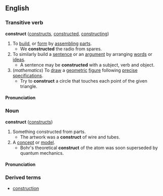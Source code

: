 ==English==

===Transitive verb===
'''construct'''  ([[constructs]], [[constructed]], [[constructing]])
#To [[build]], or [[form]] by [[assemble|assembling]] [[part]]s.
#* We '''constructed''' the radio from spares.
#To similarly build a [[sentence]] or an [[argument]] by arranging [[word]]s or [[idea]]s.
#* A sentence may be '''constructed''' with a subject, verb and object.
#(''mathematics'') To [[draw]] a [[geometric]] [[figure]] following [[precise]] [[specification]]s.
#* Try to '''construct''' a circle that touches each point of the given triangle.

====Pronunciation====
{{substub}}

===Noun===
'''construct'''  ([[constructs]])
#Something constructed from parts.
#* The artwork was a '''construct''' of wire and tubes.
#A [[concept]] or [[model]].
#* Bohr's theoretical '''construct''' of the atom was soon superseded by quantum mechanics.

====Pronunciation====
{{substub}}

===Derived terms===
*[[construction]]